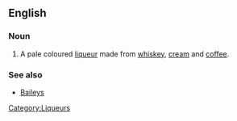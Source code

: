 {{wikipedia}}

==English==

===Noun===

{{en-noun|-}}

# A pale coloured [[liqueur]] made from [[whiskey]], [[cream]] and [[coffee]].

===See also===
*[[Baileys]]

[[Category:Liqueurs]]